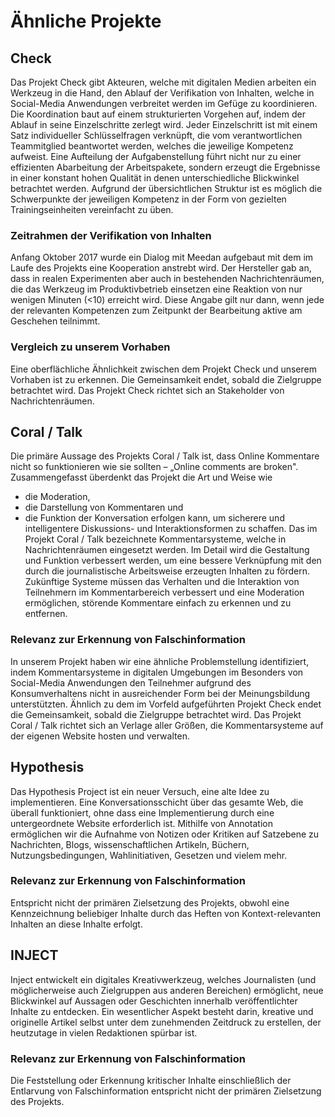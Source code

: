 # Ähnliche Projekte

## Check

Das Projekt Check gibt Akteuren, welche mit digitalen Medien arbeiten ein
Werkzeug in die Hand, den Ablauf der Verifikation von Inhalten, welche in
Social-Media Anwendungen verbreitet werden im Gefüge zu koordinieren. Die
Koordination baut auf einem strukturierten Vorgehen auf, indem der Ablauf in
seine Einzelschritte zerlegt wird. Jeder Einzelschritt ist mit einem Satz
individueller Schlüsselfragen verknüpft, die vom verantwortlichen Teammitglied
beantwortet werden, welches die jeweilige Kompetenz aufweist. Eine Aufteilung
der Aufgabenstellung führt nicht nur zu einer effizienten Abarbeitung der
Arbeitspakete, sondern erzeugt die Ergebnisse in einer konstant hohen Qualität
in denen unterschiedliche Blickwinkel betrachtet werden. Aufgrund der
übersichtlichen Struktur ist es möglich die Schwerpunkte der jeweiligen
Kompetenz in der Form von gezielten Trainingseinheiten vereinfacht zu üben.

### Zeitrahmen der Verifikation von Inhalten

Anfang Oktober 2017 wurde ein Dialog mit Meedan aufgebaut mit dem im Laufe des
Projekts eine Kooperation anstrebt wird. Der Hersteller gab an, dass in realen
Experimenten aber auch in bestehenden Nachrichtenräumen, die das Werkzeug im
Produktivbetrieb einsetzen eine Reaktion von nur wenigen Minuten (<10) erreicht
wird. Diese Angabe gilt nur dann, wenn jede der relevanten Kompetenzen zum
Zeitpunkt der Bearbeitung aktive am Geschehen teilnimmt.

### Vergleich zu unserem Vorhaben

Eine oberflächliche Ähnlichkeit zwischen dem Projekt Check und unserem Vorhaben
ist zu erkennen. Die Gemeinsamkeit endet, sobald die Zielgruppe betrachtet wird.
Das Projekt Check richtet sich an Stakeholder von Nachrichtenräumen.

## Coral / Talk

Die primäre Aussage des Projekts Coral / Talk ist, dass Online Kommentare nicht
so funktionieren wie sie sollten – „Online comments are broken". Zusammengefasst
überdenkt das Projekt die Art und Weise wie

- die Moderation,
- die Darstellung von Kommentaren und
- die Funktion der Konversation erfolgen kann, um sicherere und intelligentere
  Diskussions- und Interaktionsformen zu schaffen. Das im Projekt Coral / Talk
  bezeichnete Kommentarsysteme, welche in Nachrichtenräumen eingesetzt werden.
  Im Detail wird die Gestaltung und Funktion verbessert werden, um eine bessere
  Verknüpfung mit den durch die journalistische Arbeitsweise erzeugten Inhalten
  zu fördern. Zukünftige Systeme müssen das Verhalten und die Interaktion von
  Teilnehmern im Kommentarbereich verbessert und eine Moderation ermöglichen,
  störende Kommentare einfach zu erkennen und zu entfernen.

### Relevanz zur Erkennung von Falschinformation

In unserem Projekt haben wir eine ähnliche Problemstellung identifiziert, indem
Kommentarsysteme in digitalen Umgebungen im Besonders von Social-Media
Anwendungen den Teilnehmer aufgrund des Konsumverhaltens nicht in ausreichender
Form bei der Meinungsbildung unterstützten. Ähnlich zu dem im Vorfeld
aufgeführten Projekt Check endet die Gemeinsamkeit, sobald die Zielgruppe
betrachtet wird. Das Projekt Coral / Talk richtet sich an Verlage aller Größen,
die Kommentarsysteme auf der eigenen Website hosten und verwalten.

## Hypothesis

Das Hypothesis Project ist ein neuer Versuch, eine alte Idee zu implementieren.
Eine Konversationsschicht über das gesamte Web, die überall funktioniert, ohne
dass eine Implementierung durch eine untergeordnete Website erforderlich ist.
Mithilfe von Annotation ermöglichen wir die Aufnahme von Notizen oder Kritiken
auf Satzebene zu Nachrichten, Blogs, wissenschaftlichen Artikeln, Büchern,
Nutzungsbedingungen, Wahlinitiativen, Gesetzen und vielem mehr.

### Relevanz zur Erkennung von Falschinformation

Entspricht nicht der primären Zielsetzung des Projekts, obwohl eine
Kennzeichnung beliebiger Inhalte durch das Heften von Kontext-relevanten
Inhalten an diese Inhalte erfolgt.

## INJECT

Inject entwickelt ein digitales Kreativwerkzeug, welches Journalisten (und
möglicherweise auch Zielgruppen aus anderen Bereichen) ermöglicht, neue
Blickwinkel auf Aussagen oder Geschichten innerhalb veröffentlichter Inhalte zu
entdecken. Ein wesentlicher Aspekt besteht darin, kreative und originelle
Artikel selbst unter dem zunehmenden Zeitdruck zu erstellen, der heutzutage in
vielen Redaktionen spürbar ist.

### Relevanz zur Erkennung von Falschinformation

Die Feststellung oder Erkennung kritischer Inhalte einschließlich der Entlarvung
von Falschinformation entspricht nicht der primären Zielsetzung des Projekts.
